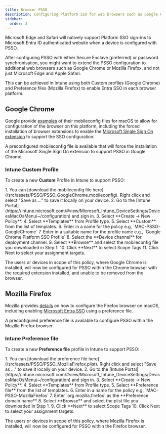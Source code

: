```yaml
---
title: Browser PSSO
description: Configuring Platform SSO for web browsers such as Google Chrome and Mozilla Firefox.
sidebar:
  order: 3
---
```



<Aside>
Microsoft Edge and Safari will natively support Platform SSO sign-ins to Microsoft Entra ID authenticated website when a device is configured with PSSO.
</Aside>

After configuring PSSO with either Secure Enclave (preferred) or password synchronisation, you might want to extend the PSSO configuration to additional web browsers such as Google Chrome or Mozilla Firefox, and not just Microsoft Edge and Apple Safari.

This can be achieved in Intune using both Custom profiles (Google Chrome) and Preference files (Mozilla Firefox) to enable Entra SSO in each browser platform.

## Google Chrome

Google provide [examples](https://support.google.com/chrome/a/answer/7517624?sjid=1791799825719492891-EU) of their mobileconfig files for macOS to allow for configuration of the browser on this platform, including the forced installation of browser extensions to enable the [Microsoft Single Sign On extension](https://chromewebstore.google.com/detail/microsoft-single-sign-on/ppnbnpeolgkicgegkbkbjmhlideopiji) to support the SSO configuration.

A preconfigured mobileconfig file is available that will force the installation of the Microsoft Single Sign On extension to support PSSO in Google Chrome.

### Intune Custom Profile

To create a new **Custom** Profile in Intune to support PSSO:

<Steps>
1. You can [download the mobileconfig file here](/src/assets/PSSO/PSSO_GoogleChrome.mobileconfig). Right click and select "Save as ..." to save it locally on your device.
2. Go to the [Intune Portal](https://intune.microsoft.com/#view/Microsoft_Intune_DeviceSettings/DevicesMacOsMenu/~/configuration) and sign in.
3. Select **Create -> New Policy**.
4. Select **Templates** from Profile type.
5. Select **Custom** from the list of templates.
6. Enter in a name for the policy e.g, `MAC-PSSO-GoogleChrome`
7. Enter in a suitable name for the profile name e.g., `Google Chrome Platform SSO Profile`
8. Select the **Device channel** for deployment channel.
9. Select **Browse** and select the mobileconfig file you downloaded in Step 1.
10. Click **Next** to select Scope Tags
11. Click Next to select your assignment targets.
</Steps>

The users or devices in scope of this policy, where Google Chrome is installed, will now be configured for PSSO within the Chrome browser with the required extension installed, and unable to be removed from the browser.

## Mozilla Firefox

Mozilla provides [details](https://mozilla.github.io/policy-templates/) on how to configure the Firefox browser on macOS, including enabling [Microsoft Entra SSO](https://mozilla.github.io/policy-templates/#microsoftentrasso) using a preference file.

A preconfigured preference file is available to configure PSSO within the Mozilla Firefox browser.

### Intune Preference file

To create a new **Preference file** profile in Intune to support PSSO:

<Steps>
1. You can [download the preference file here](/src/assets/PSSO/PSSO_MozillaFirefox.plist). Right click and select "Save as ..." to save it locally on your device.
2. Go to the [Intune Portal](https://intune.microsoft.com/#view/Microsoft_Intune_DeviceSettings/DevicesMacOsMenu/~/configuration) and sign in.
3. Select **Create -> New Policy**.
4. Select **Templates** from Profile type.
5. Select **Preference file** from the list of templates.
6. Enter in a name for the policy e.g, `MAC-PSSO-MozillaFirefox`
7. Enter `org.mozilla.firefox` as the **Preference domain name**
8. Select **Browse** and select the plist file you downloaded in Step 1.
9. Click **Next** to select Scope Tags
10. Click Next to select your assignment targets.
</Steps>

The users or devices in scope of this policy, where Mozilla Firefox is installed, will now be configured for PSSO within the Firefox browser.